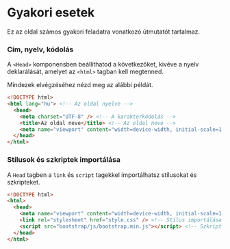 
# Gyakori esetek

Ez az oldal számos gyakori feladatra vonatkozó útmutatót tartalmaz.

<Steps>

### Cím, nyelv, kódolás

A `<Head>` komponensben beállíthatod a következőket, kivéve a nyelv deklarálását, amelyet az `<html>` tagban kell megtenned.

Mindezek elvégzéséhez nézd meg az alábbi példát.

```html copy {2, 4, 5}
<!DOCTYPE html>
<html lang="hu"> <!-- Az oldal nyelve -->
  <head>
    <meta charset="UTF-8" /> <!-- A karakterkódolás -->
    <title>Az oldal neve</title> <!-- Az oldal neve -->
    <meta name="viewport" content="width=device-width, initial-scale=1, shrink-to-fit=no"/> 
  </head>
</html>
```

### Stílusok és szkriptek importálása

A `Head` tagben a `link` és `script` tagekkel importálhatsz stílusokat és szkripteket.

```html copy {5, 6}
<!DOCTYPE html>
<html>
  <head>
    <meta name="viewport" content="width=device-width, initial-scale=1, shrink-to-fit=no"/>
    <link rel="stylesheet" href="style.css" /> <!-- Stílus importálása -->
    <script src="bootstrap/js/bootstrap.min.js"></script> <!-- Szkript importálása -->
  </head>
</html>
```

</Steps>

